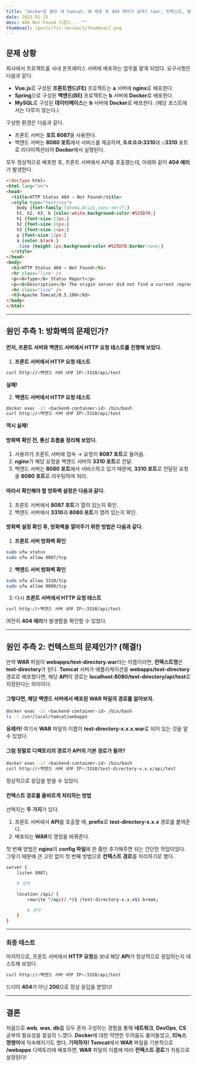 ```yaml
---
title: "docker로 올린 내 tomcat, 왜 배포 후 404 에러가 날까? (war, 컨텍스트, 방화벽)"
date: 2025-01-15
desc: 404 Not Found 지겹다... ^^
thumbnail: /posts/fix-review/1/thumbnail.png
---
```


## 문제 상황

회사에서 프로젝트를 사내 온프레미스 서버에 배포하는 업무를 맡게 되었다.
요구사항은 다음과 같다.

- **Vue.js**로 구성된 **프론트엔드(FE)** 프로젝트는 **a** 서버에 **nginx**로 배포한다.
- **Spring**으로 구성된 **백엔드(BE)** 프로젝트는 **b** 서버에 **Docker**로 배포한다.
- **MySQL**로 구성된 **데이터베이스**는 **b** 서버에 **Docker**로 배포한다. (해당 포스트에서는 다루지 않는다.)

구성한 환경은 다음과 같다.

- 프론트 서버는 **포트 8087**을 사용한다.
- 백엔드 서버는 **8080 포트**에서 서비스를 제공하며, **0.0.0.0:3310**과 **::3310** 포트로 리다이렉션되어 **Docker**에서 실행된다.

모두 정상적으로 배포한 후, 프론트 서버에서 API를 호출했는데, 아래와 같이 **404 에러**가 발생한다.

```html
<!doctype html>
<html lang="en">
<head>
  <title>HTTP Status 404 – Not Found</title>
  <style type="text/css">
    body {font-family:Tahoma,Arial,sans-serif;}
    h1, h2, h3, b {color:white;background-color:#525D76;}
    h1 {font-size:22px;}
    h2 {font-size:16px;}
    h3 {font-size:14px;}
    p {font-size:12px;}
    a {color:black;}
    .line {height:1px;background-color:#525D76;border:none;}
  </style>
</head>
<body>
  <h1>HTTP Status 404 – Not Found</h1>
  <hr class="line" />
  <p><b>Type</b> Status Report</p>
  <p><b>Description</b> The origin server did not find a current representation for the target resource or is not willing to disclose that one exists.</p>
  <hr class="line" />
  <h3>Apache Tomcat/8.5.100</h3>
</body>
</html>
```

---

## 원인 추측 1: 방화벽의 문제인가?

#### 먼저, 프론트 서버와 백엔드 서버에서 HTTP 요청 테스트를 진행해 보았다.

1. **프론트 서버에서 HTTP 요청 테스트**

```bash
curl http://<백엔드 서버 내부 IP>:3310/api/test
```
**실패!**

2. **백엔드 서버에서 HTTP 요청 테스트**

```bash
docker exec -it <backend-container-id> /bin/bash
curl http://<백엔드 서버 내부 IP>:3310/api/test
```
**역시 실패!**

#### 방화벽 확인 전, 통신 흐름을 정리해 보았다.

1. 사용자가 프론트 서버에 접속 → 요청이 **8087 포트**로 들어옴.
2. **nginx**가 해당 요청을 백엔드 서버의 **3310 포트**로 전달.
3. 백엔드 서버는 **8080 포트**에서 서비스하고 있기 때문에, **3310 포트**로 전달된 요청을 **8080 포트**로 라우팅하여 처리.

#### 따라서 확인해야 할 방화벽 설정은 다음과 같다.

1. 프론트 서버에서 **8087 포트**가 열려 있는지 확인.
2. 백엔드 서버에서 **3310**과 **8080 포트**가 열려 있는지 확인.

#### 방화벽 설정 확인 후, 방화벽을 열어주기 위한 방법은 다음과 같다.

1. **프론트 서버 방화벽 확인**

```bash
sudo ufw status
sudo ufw allow 8087/tcp
```

2. **백엔드 서버 방화벽 확인**

```bash
sudo ufw allow 3310/tcp
sudo ufw allow 8080/tcp
```

3. 다시 **프론트 서버에서 HTTP 요청 테스트**

```bash
curl http://<백엔드 서버 내부 IP>:3310/api/test
```
여전히 **404 에러**가 발생함을 확인할 수 있었다.

---

## 원인 추측 2: 컨텍스트의 문제인가? (해결!)

만약 **WAR** 파일이 **webapps/test-directory.war**라는 이름이라면, **컨텍스트명**은 **test-directory**가 된다.
**Tomcat** 서버가 애플리케이션을 **webapps/test-directory** 경로로 배포했다면, 해당 **API**의 경로는 **localhost:8080/test-directory/api/test**로 지정된다는 의미이다.

#### 그렇다면, 해당 백엔드 서버에서 배포된 **WAR** 파일의 경로를 알아보자.

```bash
docker exec -it <backend-container-id> /bin/bash
ls -l /usr/local/tomcat/webapps
```

**유레카!**
여기서 **WAR** 파일의 이름이 **test-directory-x.x.x.war**로 되어 있는 것을 알 수 있었다.

#### 그럼 정말로 디렉토리의 경로가 **API**의 기본 경로가 될까?

```bash
docker exec -it <backend-container-id> /bin/bash
curl http://<백엔드 서버 내부 IP>:3310/test-directory-x.x.x/api/test
```

정상적으로 응답을 받을 수 있었다.

#### **컨텍스트 경로**를 올바르게 처리하는 방법

선택지는 **두 가지**가 있다.

1. 프론트 서버에서 **API**를 호출할 때, **prefix**로 **test-directory-x.x.x** 경로를 붙여준다.
2. 배포되는 **WAR**의 명칭을 바꿔준다.

첫 번째 방법은 **nginx**의 **config 파일**에 한 줄만 추가해주면 되는 간단한 작업이었다.
그렇기 때문에 큰 고민 없이 첫 번째 방법으로 **컨텍스트 경로**를 처리하기로 했다.

```bash
server {
    listen 8087;

    # 생략

    location /api/ {
        rewrite ^/api(/.*)$ /test-directory-x.x.x$1 break;

        # 생략
    }
}
```

---

### 최종 테스트

마지막으로, 프론트 서버에서 **HTTP 요청**을 보내 해당 **API**가 정상적으로 응답하는지 테스트해 보았다.

```bash
curl http://<백엔드 서버 내부 IP>:3310/api/test
```

드디어 **404**가 아닌 **200**으로 정상 응답을 받았다!

---

## 결론

처음으로 **web**, **was**, **db**를 모두 혼자 구성하는 경험을 통해
**네트워크**, **DevOps**, **CS** 공부의 필요성을 절실히 느꼈다.
**Docker**에 대한 막연한 두려움도 줄어들었고, **리눅스 명령어**에 익숙해지기도 했다.
**기억하자!** **Tomcat**에서 **WAR** 파일을 기본적으로 **/webapps** 디렉토리에 배포하면,
**WAR** 파일의 이름에 따라 **컨텍스트 경로**가 자동으로 설정된다!
